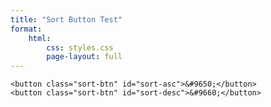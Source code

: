 ```yaml
---
title: "Sort Button Test"
format:
    html:
        css: styles.css
        page-layout: full
---
```



<div id="sorting-controls">
  <div id="sort-buttons">
    <button class="sort-btn" id="sort-asc">&#9650;</button>
    <button class="sort-btn" id="sort-desc">&#9660;</button>
  </div>
</div>

